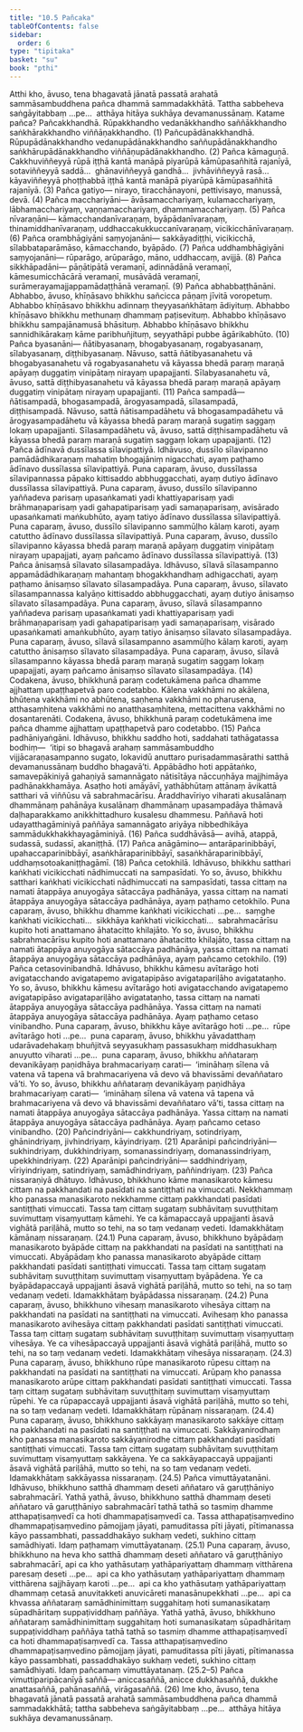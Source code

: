 ```yaml
---
title: "10.5 Pañcaka"
tableOfContents: false
sidebar:
  order: 6
type: "tipitaka"
basket: "su"
book: "pthi"
---
```



<DynamicBreadcrumb />

<Division number="315" book="pthi" bookNo="8" page="195">

<Paragraph number="943" book="pthi">
Atthi kho, āvuso, tena bhagavatā jānatā passatā arahatā sammāsambuddhena pañca dhammā sammadakkhātā. Tattha sabbeheva saṅgāyitabbaṃ …pe…  atthāya hitāya sukhāya devamanussānaṃ. Katame pañca?
</Paragraph>

<Paragraph number="944" book="pthi">
<Emphasis>Pañcakkhandhā.</Emphasis> Rūpakkhandho vedanākkhandho saññākkhandho saṅkhārakkhandho viññāṇakkhandho. (1)
</Paragraph>

<Paragraph number="945" book="pthi">
<Emphasis>Pañcupādānakkhandhā.</Emphasis> Rūpupādānakkhandho vedanupādānakkhandho saññupādānakkhandho saṅkhārupādānakkhandho viññāṇupādānakkhandho. (2)
</Paragraph>

<Paragraph number="946" book="pthi">
Pañca <Emphasis>kāmaguṇā.</Emphasis> Cakkhuviññeyyā rūpā iṭṭhā kantā manāpā piyarūpā kāmūpasañhitā rajanīyā, sotaviññeyyā saddā…  ghānaviññeyyā gandhā…  jivhāviññeyyā rasā…  kāyaviññeyyā phoṭṭhabbā iṭṭhā kantā manāpā piyarūpā kāmūpasañhitā rajanīyā. (3)
</Paragraph>

<Paragraph number="947" book="pthi">
Pañca <Emphasis>gatiyo—</Emphasis> nirayo, tiracchānayoni, pettivisayo, manussā, devā. (4)
</Paragraph>

<Paragraph number="948" book="pthi">
Pañca <Emphasis>macchariyāni—</Emphasis> āvāsamacchariyaṃ, kulamacchariyaṃ, lābhamacchariyaṃ, vaṇṇamacchariyaṃ, dhammamacchariyaṃ. (5)
</Paragraph>

<Paragraph number="949" book="pthi">
Pañca <Emphasis>nīvaraṇāni—</Emphasis> kāmacchandanīvaraṇaṃ, byāpādanīvaraṇaṃ, thinamiddhanīvaraṇaṃ, uddhaccakukkuccanīvaraṇaṃ, vicikicchānīvaraṇaṃ. (6)
</Paragraph>

<Paragraph number="950" book="pthi">
Pañca <Emphasis>orambhāgiyāni saṃyojanāni—</Emphasis> sakkāyadiṭṭhi, vicikicchā, sīlabbataparāmāso, kāmacchando, byāpādo. (7)
</Paragraph>

<Paragraph number="951" book="pthi">
Pañca <Emphasis>uddhambhāgiyāni saṃyojanāni—</Emphasis> rūparāgo, arūparāgo, māno, uddhaccaṃ, avijjā. (8)
</Paragraph>

<Paragraph number="952" book="pthi">
Pañca <Emphasis>sikkhāpadāni—</Emphasis> pāṇātipātā veramaṇī, adinnādānā veramaṇī, kāmesumicchācārā veramaṇī, musāvādā veramaṇī, surāmerayamajjappamādaṭṭhānā veramaṇī. (9)
</Paragraph>

</Division>
<Division number="316" book="pthi" bookNo="8" page="196">

<Paragraph number="953" book="pthi">
Pañca <Emphasis>abhabbaṭṭhānāni.</Emphasis> Abhabbo, āvuso, khīṇāsavo bhikkhu sañcicca pāṇaṃ jīvitā voropetuṃ. Abhabbo khīṇāsavo bhikkhu adinnaṃ theyyasaṅkhātaṃ ādiyituṃ. Abhabbo khīṇāsavo bhikkhu methunaṃ dhammaṃ paṭisevituṃ. Abhabbo khīṇāsavo bhikkhu sampajānamusā bhāsituṃ. Abhabbo khīṇāsavo bhikkhu sannidhikārakaṃ kāme paribhuñjituṃ, seyyathāpi pubbe āgārikabhūto. (10)
</Paragraph>

<Paragraph number="954" book="pthi">
Pañca <Emphasis>byasanāni—</Emphasis> ñātibyasanaṃ, bhogabyasanaṃ, rogabyasanaṃ, sīlabyasanaṃ, diṭṭhibyasanaṃ. Nāvuso, sattā ñātibyasanahetu vā bhogabyasanahetu vā rogabyasanahetu vā kāyassa bhedā paraṃ maraṇā apāyaṃ duggatiṃ vinipātaṃ nirayaṃ upapajjanti. Sīlabyasanahetu vā, āvuso, sattā diṭṭhibyasanahetu vā kāyassa bhedā paraṃ maraṇā apāyaṃ duggatiṃ vinipātaṃ nirayaṃ upapajjanti. (11)
</Paragraph>

<Paragraph number="955" book="pthi">
Pañca <Emphasis>sampadā—</Emphasis> ñātisampadā, bhogasampadā, ārogyasampadā, sīlasampadā, diṭṭhisampadā. Nāvuso, sattā ñātisampadāhetu vā bhogasampadāhetu vā ārogyasampadāhetu vā kāyassa bhedā paraṃ maraṇā sugatiṃ saggaṃ lokaṃ upapajjanti. Sīlasampadāhetu vā, āvuso, sattā diṭṭhisampadāhetu vā kāyassa bhedā paraṃ maraṇā sugatiṃ saggaṃ lokaṃ upapajjanti. (12)
</Paragraph>

<Paragraph number="956" book="pthi">
Pañca <Emphasis>ādīnavā dussīlassa sīlavipattiyā.</Emphasis> Idhāvuso, dussīlo sīlavipanno pamādādhikaraṇaṃ mahatiṃ bhogajāniṃ nigacchati, ayaṃ paṭhamo ādīnavo dussīlassa sīlavipattiyā. Puna caparaṃ, āvuso, dussīlassa sīlavipannassa pāpako kittisaddo abbhuggacchati, ayaṃ dutiyo ādīnavo dussīlassa sīlavipattiyā. Puna caparaṃ, āvuso, dussīlo sīlavipanno yaññadeva parisaṃ upasaṅkamati yadi khattiyaparisaṃ yadi brāhmaṇaparisaṃ yadi gahapatiparisaṃ yadi samaṇaparisaṃ, avisārado upasaṅkamati maṅkubhūto, ayaṃ tatiyo ādīnavo dussīlassa sīlavipattiyā. Puna caparaṃ, āvuso, dussīlo sīlavipanno sammūḷho kālaṃ karoti, ayaṃ catuttho ādīnavo dussīlassa sīlavipattiyā. Puna caparaṃ, āvuso, dussīlo sīlavipanno kāyassa bhedā paraṃ maraṇā apāyaṃ duggatiṃ vinipātaṃ nirayaṃ upapajjati, ayaṃ pañcamo ādīnavo dussīlassa sīlavipattiyā. (13)
</Paragraph>

<Paragraph number="957" book="pthi">
Pañca <Emphasis>ānisaṃsā sīlavato sīlasampadāya.</Emphasis> Idhāvuso, sīlavā sīlasampanno appamādādhikaraṇaṃ mahantaṃ bhogakkhandhaṃ adhigacchati, ayaṃ paṭhamo ānisaṃso sīlavato sīlasampadāya. Puna caparaṃ, āvuso, sīlavato sīlasampannassa kalyāṇo kittisaddo abbhuggacchati, ayaṃ dutiyo ānisaṃso sīlavato sīlasampadāya. Puna caparaṃ, āvuso, sīlavā sīlasampanno yaññadeva parisaṃ upasaṅkamati yadi khattiyaparisaṃ yadi brāhmaṇaparisaṃ yadi gahapatiparisaṃ yadi samaṇaparisaṃ, visārado upasaṅkamati amaṅkubhūto, ayaṃ tatiyo ānisaṃso sīlavato sīlasampadāya. Puna caparaṃ, āvuso, sīlavā sīlasampanno asammūḷho kālaṃ karoti, ayaṃ catuttho ānisaṃso sīlavato sīlasampadāya. Puna caparaṃ, āvuso, sīlavā sīlasampanno kāyassa bhedā paraṃ maraṇā sugatiṃ saggaṃ lokaṃ upapajjati, ayaṃ pañcamo ānisaṃso sīlavato sīlasampadāya. (14)
</Paragraph>

<Paragraph number="958" book="pthi">
Codakena, āvuso, bhikkhunā paraṃ codetukāmena pañca dhamme ajjhattaṃ upaṭṭhapetvā paro codetabbo. Kālena vakkhāmi no akālena, bhūtena vakkhāmi no abhūtena, saṇhena vakkhāmi no pharusena, atthasaṃhitena vakkhāmi no anatthasaṃhitena, mettacittena vakkhāmi no dosantarenāti. Codakena, āvuso, bhikkhunā paraṃ codetukāmena ime pañca dhamme ajjhattaṃ upaṭṭhapetvā paro codetabbo. (15)
</Paragraph>

</Division>
<Division number="317" book="pthi" bookNo="8" page="198">

<Paragraph number="959" book="pthi">
Pañca <Emphasis>padhāniyaṅgāni.</Emphasis> Idhāvuso, bhikkhu saddho hoti, saddahati tathāgatassa bodhiṃ—  ‘itipi so bhagavā arahaṃ sammāsambuddho vijjācaraṇasampanno sugato, lokavidū anuttaro purisadammasārathi satthā devamanussānaṃ buddho bhagavā’ti. Appābādho hoti appātaṅko, samavepākiniyā gahaṇiyā samannāgato nātisītāya nāccuṇhāya majjhimāya padhānakkhamāya. Asaṭho hoti amāyāvī, yathābhūtaṃ attānaṃ āvikattā satthari vā viññūsu vā sabrahmacārīsu. Āraddhavīriyo viharati akusalānaṃ dhammānaṃ pahānāya kusalānaṃ dhammānaṃ upasampadāya thāmavā daḷhaparakkamo anikkhittadhuro kusalesu dhammesu. Paññavā hoti udayatthagāminiyā paññāya samannāgato ariyāya nibbedhikāya sammādukkhakkhayagāminiyā. (16)
</Paragraph>

</Division>
<Division number="318" book="pthi" bookNo="8" page="198">

<Paragraph number="960" book="pthi">
Pañca <Emphasis>suddhāvāsā—</Emphasis> avihā, atappā, sudassā, sudassī, akaniṭṭhā. (17)
</Paragraph>

<Paragraph number="961" book="pthi">
Pañca <Emphasis>anāgāmino—</Emphasis> antarāparinibbāyī, upahaccaparinibbāyī, asaṅkhāraparinibbāyī, sasaṅkhāraparinibbāyī, uddhaṃsotoakaniṭṭhagāmī. (18)
</Paragraph>

</Division>
<Division number="319" book="pthi" bookNo="8" page="198">

<Paragraph number="962" book="pthi">
Pañca <Emphasis>cetokhilā.</Emphasis> Idhāvuso, bhikkhu satthari kaṅkhati vicikicchati nādhimuccati na sampasīdati. Yo so, āvuso, bhikkhu satthari kaṅkhati vicikicchati nādhimuccati na sampasīdati, tassa cittaṃ na namati ātappāya anuyogāya sātaccāya padhānāya, yassa cittaṃ na namati ātappāya anuyogāya sātaccāya padhānāya, ayaṃ paṭhamo cetokhilo. Puna caparaṃ, āvuso, bhikkhu dhamme kaṅkhati vicikicchati …pe…  saṃghe kaṅkhati vicikicchati…  sikkhāya kaṅkhati vicikicchati…  sabrahmacārīsu kupito hoti anattamano āhatacitto khilajāto. Yo so, āvuso, bhikkhu sabrahmacārīsu kupito hoti anattamano āhatacitto khilajāto, tassa cittaṃ na namati ātappāya anuyogāya sātaccāya padhānāya, yassa cittaṃ na namati ātappāya anuyogāya sātaccāya padhānāya, ayaṃ pañcamo cetokhilo. (19)
</Paragraph>

</Division>
<Division number="320" book="pthi" bookNo="8" page="198">

<Paragraph number="963" book="pthi">
Pañca <Emphasis>cetasovinibandhā.</Emphasis> Idhāvuso, bhikkhu kāmesu avītarāgo hoti avigatacchando avigatapemo avigatapipāso avigatapariḷāho avigatataṇho. Yo so, āvuso, bhikkhu kāmesu avītarāgo hoti avigatacchando avigatapemo avigatapipāso avigatapariḷāho avigatataṇho, tassa cittaṃ na namati ātappāya anuyogāya sātaccāya padhānāya. Yassa cittaṃ na namati ātappāya anuyogāya sātaccāya padhānāya. Ayaṃ paṭhamo cetaso vinibandho. Puna caparaṃ, āvuso, bhikkhu kāye avītarāgo hoti …pe…  rūpe avītarāgo hoti …pe…  puna caparaṃ, āvuso, bhikkhu yāvadatthaṃ udarāvadehakaṃ bhuñjitvā seyyasukhaṃ passasukhaṃ middhasukhaṃ anuyutto viharati …pe…  puna caparaṃ, āvuso, bhikkhu aññataraṃ devanikāyaṃ paṇidhāya brahmacariyaṃ carati—  ‘imināhaṃ sīlena vā vatena vā tapena vā brahmacariyena vā devo vā bhavissāmi devaññataro vā’ti. Yo so, āvuso, bhikkhu aññataraṃ devanikāyaṃ paṇidhāya brahmacariyaṃ carati—  ‘imināhaṃ sīlena vā vatena vā tapena vā brahmacariyena vā devo vā bhavissāmi devaññataro vā’ti, tassa cittaṃ na namati ātappāya anuyogāya sātaccāya padhānāya. Yassa cittaṃ na namati ātappāya anuyogāya sātaccāya padhānāya. Ayaṃ pañcamo cetaso vinibandho. (20)
</Paragraph>

<Paragraph number="964" book="pthi">
<Emphasis>Pañcindriyāni—</Emphasis> cakkhundriyaṃ, sotindriyaṃ, ghānindriyaṃ, jivhindriyaṃ, kāyindriyaṃ. (21)
</Paragraph>

<Paragraph number="965" book="pthi">
Aparānipi <Emphasis>pañcindriyāni—</Emphasis> sukhindriyaṃ, dukkhindriyaṃ, somanassindriyaṃ, domanassindriyaṃ, upekkhindriyaṃ. (22)
</Paragraph>

<Paragraph number="966" book="pthi">
Aparānipi <Emphasis>pañcindriyāni—</Emphasis> saddhindriyaṃ, vīriyindriyaṃ, satindriyaṃ, samādhindriyaṃ, paññindriyaṃ. (23)
</Paragraph>

</Division>
<Division number="321" book="pthi" bookNo="8" page="199">

<Paragraph number="967" book="pthi">
Pañca <Emphasis>nissaraṇiyā dhātuyo.</Emphasis> Idhāvuso, bhikkhuno kāme manasikaroto kāmesu cittaṃ na pakkhandati na pasīdati na santiṭṭhati na vimuccati. Nekkhammaṃ kho panassa manasikaroto nekkhamme cittaṃ pakkhandati pasīdati santiṭṭhati vimuccati. Tassa taṃ cittaṃ sugataṃ subhāvitaṃ suvuṭṭhitaṃ suvimuttaṃ visaṃyuttaṃ kāmehi. Ye ca kāmapaccayā uppajjanti āsavā vighātā pariḷāhā, mutto so tehi, na so taṃ vedanaṃ vedeti. Idamakkhātaṃ kāmānaṃ nissaraṇaṃ. (24.1)
</Paragraph>

<Paragraph number="968" book="pthi">
Puna caparaṃ, āvuso, bhikkhuno byāpādaṃ manasikaroto byāpāde cittaṃ na pakkhandati na pasīdati na santiṭṭhati na vimuccati. Abyāpādaṃ kho panassa manasikaroto abyāpāde cittaṃ pakkhandati pasīdati santiṭṭhati vimuccati. Tassa taṃ cittaṃ sugataṃ subhāvitaṃ suvuṭṭhitaṃ suvimuttaṃ visaṃyuttaṃ byāpādena. Ye ca byāpādapaccayā uppajjanti āsavā vighātā pariḷāhā, mutto so tehi, na so taṃ vedanaṃ vedeti. Idamakkhātaṃ byāpādassa nissaraṇaṃ. (24.2)
</Paragraph>

<Paragraph number="969" book="pthi">
Puna caparaṃ, āvuso, bhikkhuno vihesaṃ manasikaroto vihesāya cittaṃ na pakkhandati na pasīdati na santiṭṭhati na vimuccati. Avihesaṃ kho panassa manasikaroto avihesāya cittaṃ pakkhandati pasīdati santiṭṭhati vimuccati. Tassa taṃ cittaṃ sugataṃ subhāvitaṃ suvuṭṭhitaṃ suvimuttaṃ visaṃyuttaṃ vihesāya. Ye ca vihesāpaccayā uppajjanti āsavā vighātā pariḷāhā, mutto so tehi, na so taṃ vedanaṃ vedeti. Idamakkhātaṃ vihesāya nissaraṇaṃ. (24.3)
</Paragraph>

<Paragraph number="970" book="pthi">
Puna caparaṃ, āvuso, bhikkhuno rūpe manasikaroto rūpesu cittaṃ na pakkhandati na pasīdati na santiṭṭhati na vimuccati. Arūpaṃ kho panassa manasikaroto arūpe cittaṃ pakkhandati pasīdati santiṭṭhati vimuccati. Tassa taṃ cittaṃ sugataṃ subhāvitaṃ suvuṭṭhitaṃ suvimuttaṃ visaṃyuttaṃ rūpehi. Ye ca rūpapaccayā uppajjanti āsavā vighātā pariḷāhā, mutto so tehi, na so taṃ vedanaṃ vedeti. Idamakkhātaṃ rūpānaṃ nissaraṇaṃ. (24.4)
</Paragraph>

<Paragraph number="971" book="pthi">
Puna caparaṃ, āvuso, bhikkhuno sakkāyaṃ manasikaroto sakkāye cittaṃ na pakkhandati na pasīdati na santiṭṭhati na vimuccati. Sakkāyanirodhaṃ kho panassa manasikaroto sakkāyanirodhe cittaṃ pakkhandati pasīdati santiṭṭhati vimuccati. Tassa taṃ cittaṃ sugataṃ subhāvitaṃ suvuṭṭhitaṃ suvimuttaṃ visaṃyuttaṃ sakkāyena. Ye ca sakkāyapaccayā uppajjanti āsavā vighātā pariḷāhā, mutto so tehi, na so taṃ vedanaṃ vedeti. Idamakkhātaṃ sakkāyassa nissaraṇaṃ. (24.5)
</Paragraph>

</Division>
<Division number="322" book="pthi" bookNo="8" page="200">

<Paragraph number="972" book="pthi">
Pañca <Emphasis>vimuttāyatanāni.</Emphasis> Idhāvuso, bhikkhuno satthā dhammaṃ deseti aññataro vā garuṭṭhāniyo sabrahmacārī. Yathā yathā, āvuso, bhikkhuno satthā dhammaṃ deseti aññataro vā garuṭṭhāniyo sabrahmacārī tathā tathā so tasmiṃ dhamme atthapaṭisaṃvedī ca hoti dhammapaṭisaṃvedī ca. Tassa atthapaṭisaṃvedino dhammapaṭisaṃvedino pāmojjaṃ jāyati, pamuditassa pīti jāyati, pītimanassa kāyo passambhati, passaddhakāyo sukhaṃ vedeti, sukhino cittaṃ samādhiyati. Idaṃ paṭhamaṃ vimuttāyatanaṃ. (25.1)
</Paragraph>

<Paragraph number="973" book="pthi">
Puna caparaṃ, āvuso, bhikkhuno na heva kho satthā dhammaṃ deseti aññataro vā garuṭṭhāniyo sabrahmacārī, api ca kho yathāsutaṃ yathāpariyattaṃ dhammaṃ vitthārena paresaṃ deseti …pe…  api ca kho yathāsutaṃ yathāpariyattaṃ dhammaṃ vitthārena sajjhāyaṃ karoti …pe…  api ca kho yathāsutaṃ yathāpariyattaṃ dhammaṃ cetasā anuvitakketi anuvicāreti manasānupekkhati …pe…  api ca khvassa aññataraṃ samādhinimittaṃ suggahitaṃ hoti sumanasikataṃ sūpadhāritaṃ suppaṭividdhaṃ paññāya. Yathā yathā, āvuso, bhikkhuno aññataraṃ samādhinimittaṃ suggahitaṃ hoti sumanasikataṃ sūpadhāritaṃ suppaṭividdhaṃ paññāya tathā tathā so tasmiṃ dhamme atthapaṭisaṃvedī ca hoti dhammapaṭisaṃvedī ca. Tassa atthapaṭisaṃvedino dhammapaṭisaṃvedino pāmojjaṃ jāyati, pamuditassa pīti jāyati, pītimanassa kāyo passambhati, passaddhakāyo sukhaṃ vedeti, sukhino cittaṃ samādhiyati. Idaṃ pañcamaṃ vimuttāyatanaṃ. (25.2–5)
</Paragraph>

<Paragraph number="974" book="pthi">
Pañca <Emphasis>vimuttiparipācanīyā saññā—</Emphasis> aniccasaññā, anicce dukkhasaññā, dukkhe anattasaññā, pahānasaññā, virāgasaññā. (26)
</Paragraph>

<Paragraph number="975" book="pthi">
Ime kho, āvuso, tena bhagavatā jānatā passatā arahatā sammāsambuddhena pañca dhammā sammadakkhātā; tattha sabbeheva saṅgāyitabbaṃ …pe…  atthāya hitāya sukhāya devamanussānaṃ.
</Paragraph>
</Division>